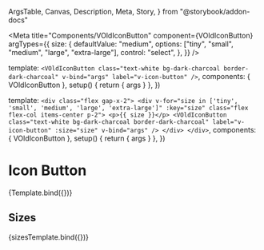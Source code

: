  ArgsTable,
  Canvas,
  Description,
  Meta,
  Story,
} from "@storybook/addon-docs"


<Meta
  title="Components/VOldIconButton"
  component={VOldIconButton}
  argTypes={{
    size: {
      defaultValue: "medium",
      options: ["tiny", "small", "medium", "large", "extra-large"],
      control: "select",
    },
  }}
/>

  template: `
    <VOldIconButton class="text-white bg-dark-charcoal border-dark-charcoal" v-bind="args" label="v-icon-button" />
  `,
  components: { VOldIconButton },
  setup() {
    return { args }
  },
})

  template: `
    <div class="flex gap-x-2">
      <div v-for="size in ['tiny', 'small', 'medium', 'large', 'extra-large']" :key="size" class="flex flex-col items-center p-2">
        <p>{{ size }}</p>
        <VOldIconButton
           class="text-white bg-dark-charcoal border-dark-charcoal"
           label="v-icon-button"
           :size="size" v-bind="args" />
      </div>
    </div>
  `,
  components: { VOldIconButton },
  setup() {
    return { args }
  },
})

# Icon Button

<Description of={VOldIconButton} />

<ArgsTable of={VOldIconButton} />

<Canvas>
  <Story
    name="Default"
    args={{
      iconProps: {
        name: "replay",
      },
    }}
  >
    {Template.bind({})}
  </Story>
</Canvas>

## Sizes

<Canvas>
  <Story
    name="Sizes"
    args={{
      iconProps: {
        name: "replay",
      },
    }}
  >
    {sizesTemplate.bind({})}
  </Story>
</Canvas>

